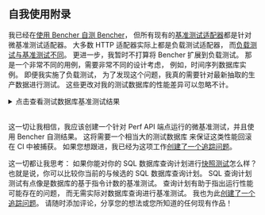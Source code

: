 
## 自我使用附录

我已经在[使用 Bencher 自测 Bencher][bencher perf]，
但所有现有的[基准测试适配器][adapters]都是针对微基准测试适配器。
大多数 HTTP 适配器实际上都是负载测试适配器，
而[负载测试与基准测试不同][continuous benchmarking load testing]。
更进一步，我暂时不打算将 Bencher 扩展到负载测试。
那是一个非常不同的用例，需要非常不同的设计考虑，
例如，时间序列数据库实例。
即便我实施了负载测试，
为了发现这个问题，我真的需要针对最新抽取的生产数据进行测试。
这些更改对我的测试数据库的性能差异可以忽略不计。

<details>
    <summary>点击查看测试数据库基准测试结果</summary>
    <br />

    更改前：

    <QueryTimeBefore />

    添加索引和物化视图后：

    <QueryTimeAfter />
</details>

<br />

这一切让我相信，我应该创建一个针对 Perf API 端点运行的微基准测试，并且使用 Bencher 自测结果。
这将需要一个相当大的测试数据库
来保证这类性能回滚在 CI 中被捕获。
如果您想跟进，我已经为这项工作[创建了一个追踪问题][github issue 367]。

这一切都让我思考：
如果你能对你的 SQL 数据库查询计划进行[快照测试][snapshot testing]怎么样？
也就是说，你可以比较你当前的与候选的 SQL 数据库查询计划。
SQL 查询计划测试有点像是数据库的基于指令计数的基准测试。
查询计划有助于指出运行性能可能存在的问题，
而无需实际对数据库查询进行基准测试。
我也为此[创建了一个追踪问题][github issue 368]。
请随时添加评论，分享您的想法或您所知道的任何现有作品！

[github issue 367]: https://github.com/bencherdev/bencher/issues/367
[github issue 368]: https://github.com/bencherdev/bencher/issues/368

[bencher perf]: /perf/bencher
[adapters]: /zh/docs/explanation/adapters/
[continuous benchmarking load testing]: /zh/docs/explanation/continuous-benchmarking/#continuous-benchmarking-vs-continuous-load-testing
[snapshot testing]: https://en.wikipedia.org/wiki/Software_testing#Output_comparison_testing